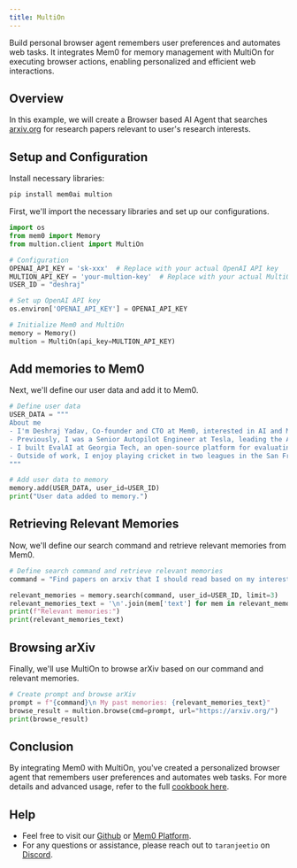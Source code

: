 ```yaml
---
title: MultiOn
---
```


Build personal browser agent remembers user preferences and automates web tasks. It integrates Mem0 for memory management with MultiOn for executing browser actions, enabling personalized and efficient web interactions.

## Overview

In this example, we will create a Browser based AI Agent that searches [arxiv.org](https://arxiv.org) for research papers relevant to user's research interests.

## Setup and Configuration

Install necessary libraries:

```bash
pip install mem0ai multion
```

First, we'll import the necessary libraries and set up our configurations.

```python
import os
from mem0 import Memory
from multion.client import MultiOn

# Configuration
OPENAI_API_KEY = 'sk-xxx'  # Replace with your actual OpenAI API key
MULTION_API_KEY = 'your-multion-key'  # Replace with your actual MultiOn API key
USER_ID = "deshraj"

# Set up OpenAI API key
os.environ['OPENAI_API_KEY'] = OPENAI_API_KEY

# Initialize Mem0 and MultiOn
memory = Memory()
multion = MultiOn(api_key=MULTION_API_KEY)
```

## Add memories to Mem0

Next, we'll define our user data and add it to Mem0.

```python
# Define user data
USER_DATA = """
About me
- I'm Deshraj Yadav, Co-founder and CTO at Mem0, interested in AI and ML Infrastructure.
- Previously, I was a Senior Autopilot Engineer at Tesla, leading the AI Platform for Autopilot.
- I built EvalAI at Georgia Tech, an open-source platform for evaluating ML algorithms.
- Outside of work, I enjoy playing cricket in two leagues in the San Francisco.
"""

# Add user data to memory
memory.add(USER_DATA, user_id=USER_ID)
print("User data added to memory.")
```

## Retrieving Relevant Memories

Now, we'll define our search command and retrieve relevant memories from Mem0.

```python
# Define search command and retrieve relevant memories
command = "Find papers on arxiv that I should read based on my interests."

relevant_memories = memory.search(command, user_id=USER_ID, limit=3)
relevant_memories_text = '\n'.join(mem['text'] for mem in relevant_memories)
print(f"Relevant memories:")
print(relevant_memories_text)
```

## Browsing arXiv

Finally, we'll use MultiOn to browse arXiv based on our command and relevant memories.

```python
# Create prompt and browse arXiv
prompt = f"{command}\n My past memories: {relevant_memories_text}"
browse_result = multion.browse(cmd=prompt, url="https://arxiv.org/")
print(browse_result)
```

## Conclusion

By integrating Mem0 with MultiOn, you've created a personalized browser agent that remembers user preferences and automates web tasks. For more details and advanced usage, refer to the full [cookbook here](https://github.com/mem0ai/mem0/blob/main/cookbooks/mem0-multion.ipynb).

## Help

- Feel free to visit our [Github](https://github.com/mem0ai/mem0) or [Mem0 Platform](https://app.mem0.ai/).
- For any questions or assistance, please reach out to `taranjeetio` on [Discord](https://mem0.ai/discord).